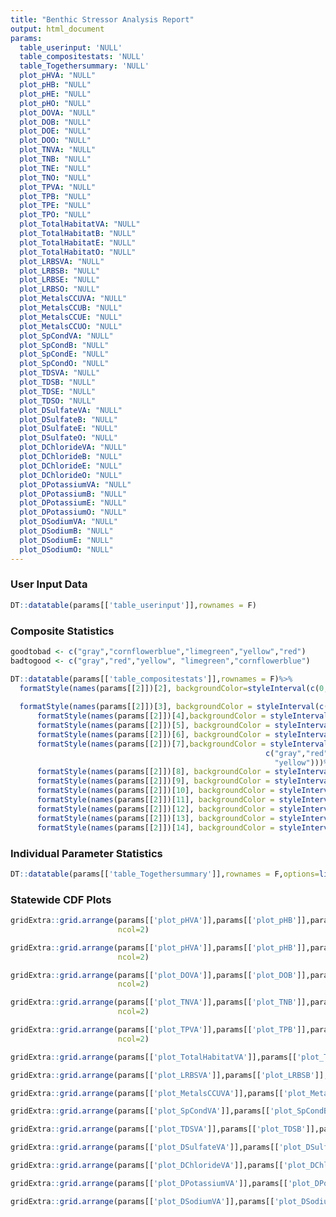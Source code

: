 ```yaml
---
title: "Benthic Stressor Analysis Report"
output: html_document
params:
  table_userinput: 'NULL'
  table_compositestats: 'NULL'
  table_Togethersummary: 'NULL'
  plot_pHVA: "NULL"
  plot_pHB: "NULL"
  plot_pHE: "NULL"
  plot_pHO: "NULL"
  plot_DOVA: "NULL"
  plot_DOB: "NULL"
  plot_DOE: "NULL"
  plot_DOO: "NULL"
  plot_TNVA: "NULL"
  plot_TNB: "NULL"
  plot_TNE: "NULL"
  plot_TNO: "NULL"
  plot_TPVA: "NULL"
  plot_TPB: "NULL"
  plot_TPE: "NULL"
  plot_TPO: "NULL"
  plot_TotalHabitatVA: "NULL"
  plot_TotalHabitatB: "NULL"
  plot_TotalHabitatE: "NULL"
  plot_TotalHabitatO: "NULL"
  plot_LRBSVA: "NULL"
  plot_LRBSB: "NULL"
  plot_LRBSE: "NULL"
  plot_LRBSO: "NULL"
  plot_MetalsCCUVA: "NULL"
  plot_MetalsCCUB: "NULL"
  plot_MetalsCCUE: "NULL"
  plot_MetalsCCUO: "NULL"
  plot_SpCondVA: "NULL"
  plot_SpCondB: "NULL"
  plot_SpCondE: "NULL"
  plot_SpCondO: "NULL"
  plot_TDSVA: "NULL"
  plot_TDSB: "NULL"
  plot_TDSE: "NULL"
  plot_TDSO: "NULL"
  plot_DSulfateVA: "NULL"
  plot_DSulfateB: "NULL"
  plot_DSulfateE: "NULL"
  plot_DSulfateO: "NULL"
  plot_DChlorideVA: "NULL"
  plot_DChlorideB: "NULL"
  plot_DChlorideE: "NULL"
  plot_DChlorideO: "NULL"
  plot_DPotassiumVA: "NULL"
  plot_DPotassiumB: "NULL"
  plot_DPotassiumE: "NULL"
  plot_DPotassiumO: "NULL"
  plot_DSodiumVA: "NULL"
  plot_DSodiumB: "NULL"
  plot_DSodiumE: "NULL"
  plot_DSodiumO: "NULL"
---
```

### User Input Data
```r
DT::datatable(params[['table_userinput']],rownames = F)
```

### Composite Statistics
```r
goodtobad <- c("gray","cornflowerblue","limegreen","yellow","red")
badtogood <- c("gray","red","yellow", "limegreen","cornflowerblue")

DT::datatable(params[['table_compositestats']],rownames = F)%>%
  formatStyle(names(params[[2]])[2], backgroundColor=styleInterval(c(0,6,9),c("gray","yellow",
                                                                              "limegreen","yellow")))%>%
  formatStyle(names(params[[2]])[3], backgroundColor = styleInterval(c(0,7,8,10),goodtobad)) %>%
      formatStyle(names(params[[2]])[4],backgroundColor = styleInterval(c(0,0.5,1,2),goodtobad))%>%
      formatStyle(names(params[[2]])[5], backgroundColor = styleInterval(c(0,0.02,0.05,0.1),goodtobad))%>%
      formatStyle(names(params[[2]])[6], backgroundColor = styleInterval(c(0,100,130,150),badtogood))%>%
      formatStyle(names(params[[2]])[7],backgroundColor = styleInterval(c(-3,-1.5,-1,-0.5,0.5),
                                                         c("gray","red","yellow","limegreen","cornflowerblue",
                                                           "yellow")))%>%
      formatStyle(names(params[[2]])[8], backgroundColor = styleInterval(c(0,0.75,1.5,2.0),goodtobad))%>%
      formatStyle(names(params[[2]])[9], backgroundColor = styleInterval(c(0,250,350,500),goodtobad))%>%
      formatStyle(names(params[[2]])[10], backgroundColor = styleInterval(c(0,100,250,350),goodtobad))%>%
      formatStyle(names(params[[2]])[11], backgroundColor = styleInterval(c(0,10,25,75),goodtobad))%>%
      formatStyle(names(params[[2]])[12], backgroundColor = styleInterval(c(0,10,25,50),goodtobad))%>%
      formatStyle(names(params[[2]])[13], backgroundColor = styleInterval(c(0,1,2,10),goodtobad))%>%
      formatStyle(names(params[[2]])[14], backgroundColor = styleInterval(c(0,7,10,20),goodtobad))
```

### Individual Parameter Statistics
```r
DT::datatable(params[['table_Togethersummary']],rownames = F,options=list(dom = 't',pageLength=nrow(params[['table_Togethersummary']])))
```

### Statewide CDF Plots
```r
gridExtra::grid.arrange(params[['plot_pHVA']],params[['plot_pHB']],params[['plot_pHE']],params[['plot_pHO']],
                        ncol=2)
```

```r
gridExtra::grid.arrange(params[['plot_pHVA']],params[['plot_pHB']],params[['plot_pHE']],params[['plot_pHO']],
                        ncol=2)
```

```r
gridExtra::grid.arrange(params[['plot_DOVA']],params[['plot_DOB']],params[['plot_DOE']],params[['plot_DOO']],
                        ncol=2)
```

```r
gridExtra::grid.arrange(params[['plot_TNVA']],params[['plot_TNB']],params[['plot_TNE']],params[['plot_TNO']],
                        ncol=2)
```

```r
gridExtra::grid.arrange(params[['plot_TPVA']],params[['plot_TPB']],params[['plot_TPE']],params[['plot_TPO']],
                        ncol=2)
```

```r
gridExtra::grid.arrange(params[['plot_TotalHabitatVA']],params[['plot_TotalHabitatB']],params[['plot_TotalHabitatE']],params[['plot_TotalHabitatO']],ncol=2)
```

```r
gridExtra::grid.arrange(params[['plot_LRBSVA']],params[['plot_LRBSB']],params[['plot_LRBSE']],params[['plot_LRBSO']],ncol=2)
```

```r
gridExtra::grid.arrange(params[['plot_MetalsCCUVA']],params[['plot_MetalsCCUB']],params[['plot_MetalsCCUE']],params[['plot_MetalsCCUO']],ncol=2)
```


```r
gridExtra::grid.arrange(params[['plot_SpCondVA']],params[['plot_SpCondB']],params[['plot_SpCondE']],params[['plot_SpCondO']],ncol=2)
```


```r
gridExtra::grid.arrange(params[['plot_TDSVA']],params[['plot_TDSB']],params[['plot_TDSE']],params[['plot_TDSO']],ncol=2)
```


```r
gridExtra::grid.arrange(params[['plot_DSulfateVA']],params[['plot_DSulfateB']],params[['plot_DSulfateE']],params[['plot_DSulfateO']],ncol=2)
```


```r
gridExtra::grid.arrange(params[['plot_DChlorideVA']],params[['plot_DChlorideB']],params[['plot_DChlorideE']],params[['plot_DChlorideO']],ncol=2)
```


```r
gridExtra::grid.arrange(params[['plot_DPotassiumVA']],params[['plot_DPotassiumB']],params[['plot_DPotassiumE']],params[['plot_DPotassiumO']],ncol=2)
```


```r
gridExtra::grid.arrange(params[['plot_DSodiumVA']],params[['plot_DSodiumB']],params[['plot_DSodiumE']],params[['plot_DSodiumO']],ncol=2)
```
